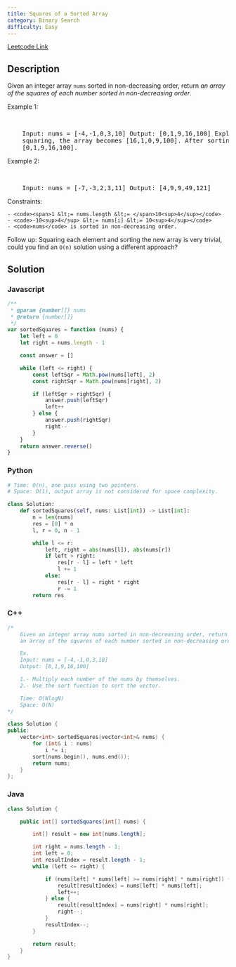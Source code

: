 ```yaml
---
title: Squares of a Sorted Array
category: Binary Search
difficulty: Easy
---
```


<Callout>

[Leetcode Link](https://leetcode.com/problems/squares-of-a-sorted-array)

</Callout>

## Description

Given an integer array <code>nums</code> sorted in non-decreasing order, return _an array of the squares of each number sorted in non-decreasing order_.

Example 1:

<br />

<pre className="overflow-x-auto">
	Input: nums = [-4,-1,0,3,10] Output: [0,1,9,16,100] Explanation: After
	squaring, the array becomes [16,1,0,9,100]. After sorting, it becomes
	[0,1,9,16,100].
</pre>

Example 2:

<br />

<pre className="overflow-x-auto">
	Input: nums = [-7,-3,2,3,11] Output: [4,9,9,49,121]
</pre>

Constraints:

    - <code><span>1 &lt;= nums.length &lt;= </span>10<sup>4</sup></code>
    - <code>-10<sup>4</sup> &lt;= nums[i] &lt;= 10<sup>4</sup></code>
    - <code>nums</code> is sorted in non-decreasing order.

Follow up: Squaring each element and sorting the new array is very trivial, could you find an <code>O(n)</code> solution using a different approach?

## Solution

### Javascript

```javascript
/**
 * @param {number[]} nums
 * @return {number[]}
 */
var sortedSquares = function (nums) {
	let left = 0
	let right = nums.length - 1

	const answer = []

	while (left <= right) {
		const leftSqr = Math.pow(nums[left], 2)
		const rightSqr = Math.pow(nums[right], 2)

		if (leftSqr > rightSqr) {
			answer.push(leftSqr)
			left++
		} else {
			answer.push(rightSqr)
			right--
		}
	}
	return answer.reverse()
}
```

### Python

```python
# Time: O(n), one pass using two pointers.
# Space: O(1), output array is not considered for space complexity.

class Solution:
    def sortedSquares(self, nums: List[int]) -> List[int]:
        n = len(nums)
        res = [0] * n
        l, r = 0, n - 1

        while l <= r:
            left, right = abs(nums[l]), abs(nums[r])
            if left > right:
                res[r - l] = left * left
                l += 1
            else:
                res[r - l] = right * right
                r -= 1
        return res

```

### C++

```cpp
/*
    Given an integer array nums sorted in non-decreasing order, return
    an array of the squares of each number sorted in non-decreasing order.

    Ex.
    Input: nums = [-4,-1,0,3,10]
    Output: [0,1,9,16,100]

    1.- Multiply each number of the nums by themselves.
    2.- Use the sort function to sort the vector.

    Time: O(NlogN)
    Space: O(N)
*/

class Solution {
public:
    vector<int> sortedSquares(vector<int>& nums) {
        for (int& i : nums)
            i *= i;
        sort(nums.begin(), nums.end());
        return nums;
    }
};

```

### Java

```java
class Solution {

    public int[] sortedSquares(int[] nums) {

        int[] result = new int[nums.length];

        int right = nums.length - 1;
        int left = 0;
        int resultIndex = result.length - 1;
        while (left <= right) {

            if (nums[left] * nums[left] >= nums[right] * nums[right]) {
                result[resultIndex] = nums[left] * nums[left];
                left++;
            } else {
                result[resultIndex] = nums[right] * nums[right];
                right--;
            }
            resultIndex--;
        }

        return result;
    }
}
```
